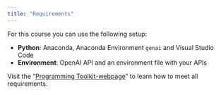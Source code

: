 ```yaml
---
title: "Requirements"
---
```


For this course you can use the following setup:

- **Python**: Anaconda, Anaconda Environment `genai` and Visual Studio Code
- **Environment**: OpenAI API and an environment file with your APIs

:::{.callout-important}
Visit the "[Programming Toolkit-webpage](https://kirenz.github.io/lab-toolkit/)" to learn how to meet all requirements.
:::